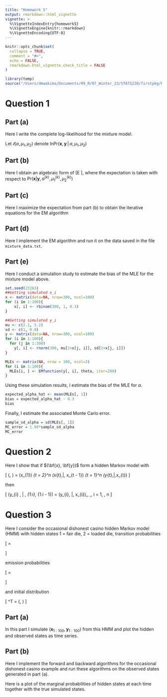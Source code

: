 ```yaml
---
title: "Homework 5"
output: rmarkdown::html_vignette
vignette: >
  %\VignetteIndexEntry{homework5}
  %\VignetteEngine{knitr::rmarkdown}
  %\VignetteEncoding{UTF-8}
---
```



```r
knitr::opts_chunk$set(
  collapse = TRUE,
  comment = "#>",
  echo = FALSE,
  rmarkdown.html_vignette.check_title = FALSE
)
```

```r
library(temp)
source("/Users/dmwakima/Documents/09_R/07_Winter_23/STATS230/firstpkg/R/EMfunction.R")
```

# Question 1

## Part (a)

Here I write the complete log-likelihood for the mixture model.

Let $\mathcal{l}(\alpha, \mu_{1}, \mu_{2})$ denote $\text{ln}\text{Pr}(\textbf{x}, \textbf{y}\,|\, \alpha, \mu_{1}, \mu_{2})$ 

## Part (b)

Here I obtain an algebraic form of \[E \bigg[ \mathcal{l}(\alpha, \mu_{1}, \mu_{2} \,|\, \textbf{y}, \alpha^{k}, \mu_{1}^{k}, \mu_{2}^{k}) \bigg]\], where the expectation is taken with respect to $\text{Pr}(\textbf{x}| \textbf{y}, \alpha^{(k)}, \mu_{1}^{(k)}, \mu_{2}^{(k)})$

## Part (c) 

Here I maximize the expectation from part (b) to obtain the iterative equations for the EM algorithm


## Part (d)

Here I implement the EM algorithm and run it on the data saved in the file `mixture_data.txt`.


## Part (e)

Here I conduct a simulation study to estimate the bias of the MLE for the mixture model above.

```r
set.seed(23263)
##Getting simulated x_i
x <- matrix(data=NA, nrow=300, ncol=100)
for (i in 1:100){
    x[, i] <- rbinom(300, 1, 0.3)
}

##Getting simulated y_i
mu <- c(2.1, 5.2)
sd <- c(1, 0.8)
y <- matrix(data=NA, nrow=300, ncol=100)
for (i in 1:100){
  for (j in 1:300)
    y[, i] <- rnorm(300, mu[1+x[j, i]], sd[1+x[j, i]])
}

MLEs <- matrix(NA, nrow = 100, ncol=3)
for (i in 1:100){
  MLEs[i, ] <- EMfunction(y[, i], theta, iter=200)
}
```

Using these simulation results, I estimate the bias of the MLE for $\alpha$. 

```r
expected_alpha_hat <- mean(MLEs[, 1])
bias = expected_alpha_hat - 0.3
bias
```

Finally, I estimate the associated Monte Carlo error.

```r
sample_sd_alpha = sd(MLEs[, 1])
MC_error = 1.96*sample_sd_alpha
MC_error
```


# Question 2

Here I show that if $(\bf{x}, \bf{y})$ form a hidden Markov model with 

\[
\text{Pr}(\textbf{x}, \textbf{y}) = \text{Pr}(x_{1}) \prod_{t = 2}^n \text{Pr}(x_{t}\,|\, x_{t - 1}) \prod_{t = 1}^n \text{Pr}(y_{t}\,|\,x_{t})
\]

then

\[
\text{Pr}(y_{i} \, | \, \textbf{x}_{1:i}, \textbf{y}_{1:i - 1}) = \text{Pr}(y_{i}\, |\, x_{i})\,\, \text{for} \,\, i = 1, \dots, n
\]


# Question 3

Here I consider the occasional dishonest casino hidden Markov model (HMM) with hidden states 1 = fair die, 2 = loaded die, transition probabilities 

\[
\textbf{P} = \begin{pmatrix}
0.98 & 0.02 \\
0.05 & 0.95
\end{pmatrix}
\]

emission probabilities 

\[
\textbf{E} = \begin{pmatrix}
\frac{1}{6} & \frac{1}{6} &  \frac{1}{6} &  \frac{1}{6} &  \frac{1}{6} &  \frac{1}{6} \\
\frac{1}{10} & \frac{1}{10} &  \frac{1}{2} &  \frac{1}{10} &  \frac{1}{10} &  \frac{1}{10} 
\end{pmatrix}
\]

and initial distribution 

\[
\nu^T = \bigg(\frac{1}{2}, \frac{1}{2}\bigg)
\]

## Part (a)

In this part I simulate $(\textbf{x}_{1:100}, \textbf{y}_{1:100})$ from this HMM and plot the hidden and observed states as time series.


## Part (b)

Here I implement the forward and backward algorithms for the occasional dishonest casino example and run these algorithms on the observed states generated in part (a).

Here is a plot of the marginal probabilities of hidden states at each time together with the true simulated states.





















































